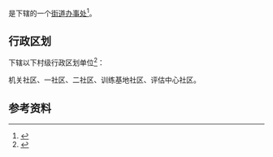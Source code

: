 {{中国乡级行政区|15/29/23/001/000}}

'''{{PAGENAMEBASE}}'''是{{PRC admin/fullname|15/29/23/001/000|3}}下辖的一个[[街道办事处|街道办事处]]<ref>{{PRC admin/ref sgc|{{PRC admin/parent|15/29/23/001/000}}}}</ref>。

== 行政区划 ==
{{PAGENAMEBASE}}下辖以下村级行政区划单位<ref>{{PRC admin/ref sgc|15/29/23/001/000}}</ref>：

机关社区、一社区、二社区、训练基地社区、评估中心社区。

== 参考资料 ==
{{reflist}}

{{内蒙古行政区划小作品}}
{{PRC admin/navcat|15/29/23/001/000}}
